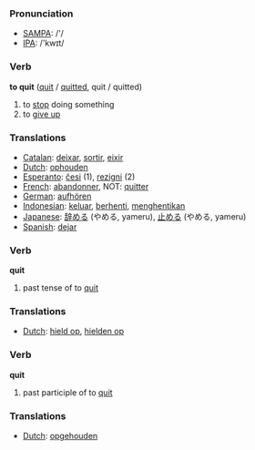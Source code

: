 === Pronunciation ===
*[[w:SAMPA|SAMPA]]: /'/
*[[w:IPA|IPA]]: /'kwɪt/

=== Verb ===

'''to quit''' ([[quit]] / [[quitted]], quit / quitted)

# to [[stop]] doing something
# to [[give up]]

=== Translations ===
*[[Catalan]]: [[deixar]], [[sortir]], [[eixir]]
*[[Dutch]]: [[ophouden]]
*[[Esperanto]]: [[ĉesi]] (1), [[rezigni]] (2)
*[[French]]: [[abandonner]], NOT: [[quitter]]
*[[German]]: [[aufhören]]
*[[Indonesian]]: [[keluar]], [[henti|berhenti]], [[henti|menghentikan]]
*[[Japanese]]: [[辞める]] (やめる, yameru), [[止める]] (やめる, yameru)
*[[Spanish]]: [[dejar]]

=== Verb ===

'''quit'''

# past tense of to [[quit]]

=== Translations ===
*[[Dutch]]: [[hield op]], [[hielden op]]

=== Verb ===

'''quit'''

# past participle of to [[quit]]

=== Translations ===
*[[Dutch]]: [[opgehouden]]